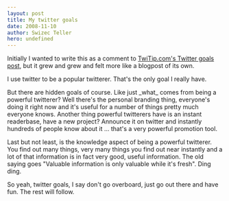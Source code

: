 ```yaml
---
layout: post
title: My twitter goals
date: 2008-11-10
author: Swizec Teller
hero: undefined
---
```


Initially I wanted to write this as a comment to [TwiTip.com's Twitter goals post](http://www.twitip.com/defining-twitter-goals-a-tip-for-successful-use-of-twitter/), but it grew and grew and felt more like a blogpost of its own.

I use twitter to be a popular twitterer. That's the only goal I really have.  
  
But there are hidden goals of course. Like just \_what\_ comes from being a powerful twitterer? Well there's the personal branding thing, everyone's doing it right now and it's useful for a number of things pretty much everyone knows. Another thing powerful twitterers have is an instant readerbase, have a new project? Announce it on twitter and instantly hundreds of people know about it ... that's a very powerful promotion tool.  
  
Last but not least, is the knowledge aspect of being a powerful twitterer. You find out many things, very many things you find out near instantly and a lot of that information is in fact very good, useful information. The old saying goes "Valuable information is only valuable while it's fresh". Ding ding.  
  
So yeah, twitter goals, I say don't go overboard, just go out there and have fun. The rest will follow.
